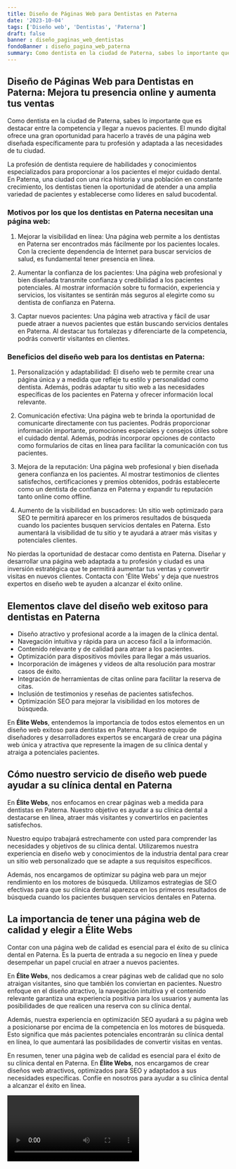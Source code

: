 ```yaml
---
title: Diseño de Páginas Web para Dentistas en Paterna
date: '2023-10-04'
tags: ['Diseño web', 'Dentistas', 'Paterna']
draft: false
banner : diseño_paginas_web_dentistas
fondoBanner : diseño_pagina_web_paterna
summary: Como dentista en la ciudad de Paterna, sabes lo importante que es destacar entre la competencia y llegar a nuevos pacientes. El mundo digital ofrece una gran oportunidad para hacerlo a través de una página web diseñada específicamente para tu profesión y adaptada a las necesidades de tu ciudad.
---
```


## Diseño de Páginas Web para Dentistas en Paterna: Mejora tu presencia online y aumenta tus ventas

Como dentista en la ciudad de Paterna, sabes lo importante que es destacar entre la competencia y llegar a nuevos pacientes. El mundo digital ofrece una gran oportunidad para hacerlo a través de una página web diseñada específicamente para tu profesión y adaptada a las necesidades de tu ciudad.

La profesión de dentista requiere de habilidades y conocimientos especializados para proporcionar a los pacientes el mejor cuidado dental. En Paterna, una ciudad con una rica historia y una población en constante crecimiento, los dentistas tienen la oportunidad de atender a una amplia variedad de pacientes y establecerse como líderes en salud bucodental.

### Motivos por los que los dentistas en Paterna necesitan una página web:

1. Mejorar la visibilidad en línea: Una página web permite a los dentistas en Paterna ser encontrados más fácilmente por los pacientes locales. Con la creciente dependencia de Internet para buscar servicios de salud, es fundamental tener presencia en línea.

2. Aumentar la confianza de los pacientes: Una página web profesional y bien diseñada transmite confianza y credibilidad a los pacientes potenciales. Al mostrar información sobre tu formación, experiencia y servicios, los visitantes se sentirán más seguros al elegirte como su dentista de confianza en Paterna.

3. Captar nuevos pacientes: Una página web atractiva y fácil de usar puede atraer a nuevos pacientes que están buscando servicios dentales en Paterna. Al destacar tus fortalezas y diferenciarte de la competencia, podrás convertir visitantes en clientes.

### Beneficios del diseño web para los dentistas en Paterna:

1. Personalización y adaptabilidad: El diseño web te permite crear una página única y a medida que refleje tu estilo y personalidad como dentista. Además, podrás adaptar tu sitio web a las necesidades específicas de los pacientes en Paterna y ofrecer información local relevante.

2. Comunicación efectiva: Una página web te brinda la oportunidad de comunicarte directamente con tus pacientes. Podrás proporcionar información importante, promociones especiales y consejos útiles sobre el cuidado dental. Además, podrás incorporar opciones de contacto como formularios de citas en línea para facilitar la comunicación con tus pacientes.

3. Mejora de la reputación: Una página web profesional y bien diseñada genera confianza en los pacientes. Al mostrar testimonios de clientes satisfechos, certificaciones y premios obtenidos, podrás establecerte como un dentista de confianza en Paterna y expandir tu reputación tanto online como offline.

4. Aumento de la visibilidad en buscadores: Un sitio web optimizado para SEO te permitirá aparecer en los primeros resultados de búsqueda cuando los pacientes busquen servicios dentales en Paterna. Esto aumentará la visibilidad de tu sitio y te ayudará a atraer más visitas y potenciales clientes.

No pierdas la oportunidad de destacar como dentista en Paterna. Diseñar y desarrollar una página web adaptada a tu profesión y ciudad es una inversión estratégica que te permitirá aumentar tus ventas y convertir visitas en nuevos clientes. Contacta con 'Élite Webs' y deja que nuestros expertos en diseño web te ayuden a alcanzar el éxito online.

<GifSeo />

<Cta />

## Elementos clave del diseño web exitoso para dentistas en Paterna

- Diseño atractivo y profesional acorde a la imagen de la clínica dental.
- Navegación intuitiva y rápida para un acceso fácil a la información.
- Contenido relevante y de calidad para atraer a los pacientes.
- Optimización para dispositivos móviles para llegar a más usuarios.
- Incorporación de imágenes y videos de alta resolución para mostrar casos de éxito.
- Integración de herramientas de citas online para facilitar la reserva de citas.
- Inclusión de testimonios y reseñas de pacientes satisfechos.
- Optimización SEO para mejorar la visibilidad en los motores de búsqueda.

En **Élite Webs**, entendemos la importancia de todos estos elementos en un diseño web exitoso para dentistas en Paterna. Nuestro equipo de diseñadores y desarrolladores expertos se encargará de crear una página web única y atractiva que represente la imagen de su clínica dental y atraiga a potenciales pacientes.

## Cómo nuestro servicio de diseño web puede ayudar a su clínica dental en Paterna

En **Élite Webs**, nos enfocamos en crear páginas web a medida para dentistas en Paterna. Nuestro objetivo es ayudar a su clínica dental a destacarse en línea, atraer más visitantes y convertirlos en pacientes satisfechos.

Nuestro equipo trabajará estrechamente con usted para comprender las necesidades y objetivos de su clínica dental. Utilizaremos nuestra experiencia en diseño web y conocimientos de la industria dental para crear un sitio web personalizado que se adapte a sus requisitos específicos.

Además, nos encargamos de optimizar su página web para un mejor rendimiento en los motores de búsqueda. Utilizamos estrategias de SEO efectivas para que su clínica dental aparezca en los primeros resultados de búsqueda cuando los pacientes busquen servicios dentales en Paterna.

## La importancia de tener una página web de calidad y elegir a Élite Webs

Contar con una página web de calidad es esencial para el éxito de su clínica dental en Paterna. Es la puerta de entrada a su negocio en línea y puede desempeñar un papel crucial en atraer a nuevos pacientes.

En **Élite Webs**, nos dedicamos a crear páginas web de calidad que no solo atraigan visitantes, sino que también los conviertan en pacientes. Nuestro enfoque en el diseño atractivo, la navegación intuitiva y el contenido relevante garantiza una experiencia positiva para los usuarios y aumenta las posibilidades de que realicen una reserva con su clínica dental.

Además, nuestra experiencia en optimización SEO ayudará a su página web a posicionarse por encima de la competencia en los motores de búsqueda. Esto significa que más pacientes potenciales encontrarán su clínica dental en línea, lo que aumentará las posibilidades de convertir visitas en ventas.

En resumen, tener una página web de calidad es esencial para el éxito de su clínica dental en Paterna. En **Élite Webs**, nos encargamos de crear diseños web atractivos, optimizados para SEO y adaptados a sus necesidades específicas. Confíe en nosotros para ayudar a su clínica dental a alcanzar el éxito en línea.

<Video />

<CtaBot job='Dentistas' city='Paterna'/>

<Gmaps query='Paterna+españa+maps' />